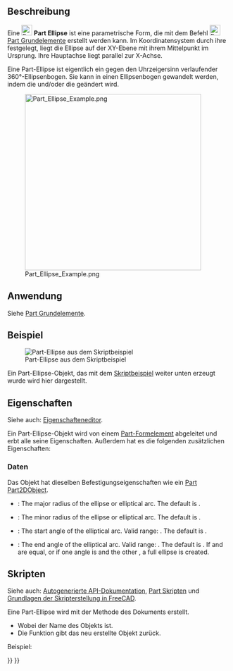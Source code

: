 <languages/>

{{Docnav/de
|[[Part_Circle/de|Kreis]]
|[[Part_Point/de|Punkt]]
|[[Part_Workbench/de|Part]]
|IconL=Part_Circle.svg
|IconR=Part_Point.svg
|IconC=Workbench_Part.svg
}}

{{GuiCommand/de
|Name=Part Ellipse
|Name/de=Part Ellipse
|MenuLocation=Part → [[Part_CreatePrimitives/de|Grundelemente erstellen...]] → Ellipse
|Workbenches=[[Part_Workbench/de|Part]], [[OpenSCAD_Workbench/de|OpenSCAD]]
|SeeAlso=[[Part_Primitives/de|Part Grundelemente]]
}}

<span id="Description"></span>
==Beschreibung==

Eine [[Image:Part_Ellipse.svg|24px]] '''Part Ellipse''' ist eine parametrische Form, die mit dem Befehl [[Image:Part_Primitives.svg|24px]] [[Part_Primitives/de|Part Grundelemente]] erstellt werden kann. Im Koordinatensystem durch ihre {{PropertyData/de|Placement}} festgelegt, liegt die Ellipse auf der XY-Ebene mit ihrem Mittelpunkt im Ursprung. Ihre Hauptachse liegt parallel zur X-Achse.

Eine Part-Ellipse ist eigentlich ein gegen den Uhrzeigersinn verlaufender 360°-Ellipsenbogen. Sie kann in einen Ellipsenbogen gewandelt werden, indem die {{PropertyData/de|Angle1}} und/oder die {{PropertyData/de|Angle2}} geändert wird.

[[Image:Part_Ellipse_Example.png|400px]]

<span id="Usage"></span>
==Anwendung==

Siehe [[Part_Primitives/de#Anwendung|Part Grundelemente]].

<span id="Example"></span>
==Beispiel==

[[Image:Part_Ellipse_Scripting_Example.png|thumb|Part-Ellipse aus dem Skriptbeispiel]]

Ein Part-Ellipse-Objekt, das mit dem [[#Skripten|Skriptbeispiel]] weiter unten erzeugt wurde wird hier dargestellt.

<span id="Properties"></span>
==Eigenschaften==

Siehe auch: [[Property_editor/de|Eigenschafteneditor]].

Ein Part-Ellipse-Objekt wird von einem [[Part_Feature/de|Part-Formelement]] abgeleitet und erbt alle seine Eigenschaften. Außerdem hat es die folgenden zusätzlichen Eigenschaften:

<span id="Data"></span>
===Daten===

{{TitleProperty|Attachment}}

Das Objekt hat dieselben Befestigungseigenschaften wie ein [[Part_Part2DObject/de#Daten|Part Part2DObject]].

{{TitleProperty|Basis}}

* {{PropertyData|MajorRadius|Length}}: The major radius of the ellipse or elliptical arc. The default is {{Value|4mm}}.
* {{PropertyData|MinorRadius|Length}}: The minor radius of the ellipse or elliptical arc. The default is {{Value|2mm}}.
* {{PropertyData|Angle1|Angle}}: The start angle of the elliptical arc. Valid range: {{Value|0° &lt; value &lt;&#61; 360°}}. The default is {{Value|0°}}.
* {{PropertyData|Angle2|Angle}}: The end angle of the elliptical arc. Valid range: {{Value|0° &lt; value &lt;&#61; 360°}}. The default is {{Value|360°}}. If {{PropertyData|Angle1}} and {{PropertyData|Angle2}} are equal, or if one angle is {{Value|0°}} and the other {{Value|360°}}, a full ellipse is created.

<span id="Scripting"></span>
==Skripten==

Siehe auch: [https://freecad.github.io/SourceDoc/ Autogenerierte API-Dokumentation], [[Part_scripting/de|Part Skripten]] und [[FreeCAD_Scripting_Basics/de|Grundlagen der Skripterstellung in FreeCAD]].

Eine Part-Ellipse wird mit der Methode {{incode|addObject()}} des Dokuments erstellt.

{{Code|code=
ellipse = FreeCAD.ActiveDocument.addObject("Part::Ellipse", "myEllipse")
}}

* Wobei {{Incode|"myEllipse"}} der Name des Objekts ist.
* Die Funktion gibt das neu erstellte Objekt zurück.

Beispiel:

{{Code|code=
import FreeCAD as App

doc = App.activeDocument()

ellipse = doc.addObject("Part::Ellipse", "myEllipse")
ellipse.MajorRadius = 20
ellipse.MinorRadius = 10
ellipse.Angle1 = 45
ellipse.Angle2 = 135
ellipse.Placement = App.Placement(App.Vector(1, 2, 3), App.Rotation(30, 45, 10))

doc.recompute()
}}


{{Docnav/de
|[[Part_Circle/de|Kreis]]
|[[Part_Point/de|Punkt]]
|[[Part_Workbench/de|Part]]
|IconL=Part_Circle.svg
|IconR=Part_Point.svg
|IconC=Workbench_Part.svg
}}

{{Part_Tools_navi{{#translation:}}}}
{{Userdocnavi{{#translation:}}}}
